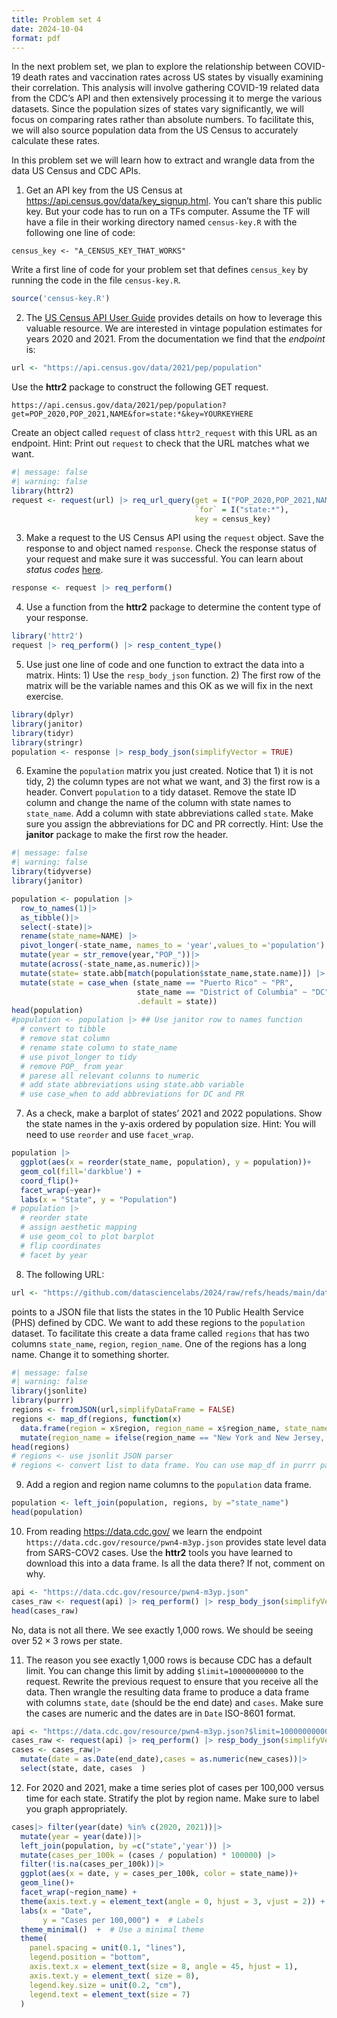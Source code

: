 ```yaml
---
title: Problem set 4
date: 2024-10-04
format: pdf
---
```


In the next problem set, we plan to explore the relationship between COVID-19 death rates and vaccination rates across US states by visually examining their correlation. This analysis will involve gathering COVID-19 related data from the CDC's API and then extensively processing it to merge the various datasets. Since the population sizes of states vary significantly, we will focus on comparing rates rather than absolute numbers. To facilitate this, we will also source population data from the US Census to accurately calculate these rates. 

In this problem set we will learn how to extract and wrangle data from the data US Census and CDC APIs.

1. Get an API key from the US Census at <https://api.census.gov/data/key_signup.html>. You can't share this public key. But your code has to run on a TFs computer. Assume the TF will have a file in their working directory named `census-key.R` with the following one line of code:

```
census_key <- "A_CENSUS_KEY_THAT_WORKS"
```

Write a first line of code for your problem set that defines `census_key` by running the code in the file `census-key.R`.

```r
source('census-key.R')
```

2. The [US Census API User Guide](https://www.census.gov/content/dam/Census/data/developers/api-user-guide/api-user-guide.pdf)
provides details on how to leverage this valuable resource. We are interested in vintage population estimates for years 2020 and 2021. From the documentation we find that the _endpoint_ is:



```r
url <- "https://api.census.gov/data/2021/pep/population"
```

Use the **httr2** package to construct the following GET request.

```
https://api.census.gov/data/2021/pep/population?get=POP_2020,POP_2021,NAME&for=state:*&key=YOURKEYHERE
```

Create an object called `request` of class `httr2_request` with this URL as an endpoint.
Hint: Print out `request` to check that the URL matches what we want.


```r
#| message: false
#| warning: false
library(httr2)
request <- request(url) |> req_url_query(get = I("POP_2020,POP_2021,NAME"),
                                         `for` = I("state:*"),
                                         key = census_key)
```

3. Make a request to the US Census API using the `request` object. Save the response to and object named `response`. Check the response status of your request and make sure it was successful. You can learn about _status codes_ [here](https://en.wikipedia.org/wiki/List_of_HTTP_status_codes).


```r
response <- request |> req_perform()
```

4. Use a function from the **httr2** package to determine the content type of your response.

```r
library('httr2')
request |> req_perform() |> resp_content_type()
```

5. Use just one line of code and one function to extract the data into a matrix. 
Hints: 1) Use the `resp_body_json` function. 2) The first row of the matrix will be the variable names and this OK as we will fix in the next exercise.

```r
library(dplyr)
library(janitor)
library(tidyr)
library(stringr) 
population <- response |> resp_body_json(simplifyVector = TRUE)
```



6. Examine the `population` matrix you just created. Notice that 1) it is not tidy, 2) the column types are not what we want, and 3) the first row is a header. Convert `population` to a tidy dataset. Remove the state ID column and change the name of the column with state names to `state_name`. Add a column with state abbreviations called `state`. Make sure you assign the abbreviations for DC and PR correctly. Hint: Use the **janitor** package to make the first row the header. 

```r
#| message: false
#| warning: false
library(tidyverse)
library(janitor)

population <- population |> 
  row_to_names(1)|>
  as_tibble()|>
  select(-state)|>
  rename(state_name=NAME) |>
  pivot_longer(-state_name, names_to = 'year',values_to ='population')|>
  mutate(year = str_remove(year,"POP_"))|>
  mutate(across(-state_name,as.numeric))|>
  mutate(state= state.abb[match(population$state_name,state.name)]) |>
  mutate(state = case_when (state_name == "Puerto Rico" ~ "PR",
                            state_name == "District of Columbia" ~ "DC",
                            .default = state))
head(population)
#population <- population |> ## Use janitor row to names function
  # convert to tibble
  # remove stat column
  # rename state column to state_name
  # use pivot_longer to tidy
  # remove POP_ from year
  # parese all relevant colunns to numeric
  # add state abbreviations using state.abb variable
  # use case_when to add abbreviations for DC and PR
```


7. As a check, make a barplot of states' 2021 and 2022 populations. Show the state names in the y-axis ordered by population size.  Hint: You will need to use `reorder` and use `facet_wrap`.

```r
population |>
  ggplot(aes(x = reorder(state_name, population), y = population))+
  geom_col(fill='darkblue') + 
  coord_flip()+
  facet_wrap(~year)+  
  labs(x = "State", y = "Population")
# population |> 
  # reorder state
  # assign aesthetic mapping
  # use geom_col to plot barplot
  # flip coordinates
  # facet by year
```


8. The following URL:

```r
url <- "https://github.com/datasciencelabs/2024/raw/refs/heads/main/data/regions.json"
```

points to a JSON file that lists the states in the 10 Public Health Service (PHS) defined by CDC. We want to add these regions to the `population` dataset. To facilitate this create a data frame called `regions` that has two columns `state_name`, `region`, `region_name`. One of the regions has a long name. Change it to something shorter.

```r
#| message: false
#| warning: false
library(jsonlite)
library(purrr)
regions <- fromJSON(url,simplifyDataFrame = FALSE)
regions <- map_df(regions, function(x)
  data.frame(region = x$region, region_name = x$region_name, state_name = x$states)) |>
  mutate(region_name = ifelse(region_name == "New York and New Jersey, Puerto Rico, Virgin Islands", "NY & NJ, PR, VI", region_name))
head(regions)
# regions <- use jsonlit JSON parser 
# regions <- convert list to data frame. You can use map_df in purrr package 
```

9. Add a region and region name columns to the `population` data frame.

```r
population <- left_join(population, regions, by ="state_name")
head(population)
```


10. From reading <https://data.cdc.gov/> we learn the endpoint `https://data.cdc.gov/resource/pwn4-m3yp.json` provides state level data from SARS-COV2 cases. Use the **httr2** tools you have learned to download this into a data frame. Is all the data there? If not, comment on why.


```r
api <- "https://data.cdc.gov/resource/pwn4-m3yp.json"
cases_raw <- request(api) |> req_perform() |> resp_body_json(simplifyVector = TRUE)
head(cases_raw)
```
No, data is not all there. We see exactly 1,000 rows. We should be seeing over $52 \times 3$ rows per state.

11. The reason you see exactly 1,000 rows is because CDC has a default limit. You can change this limit by adding `$limit=10000000000` to the request. Rewrite the previous request to ensure that you receive all the data. Then wrangle the resulting data frame to produce a data frame with columns `state`, `date` (should be the end date) and `cases`. Make sure the cases are numeric and the dates are in `Date` ISO-8601 format.

```r
api <- "https://data.cdc.gov/resource/pwn4-m3yp.json?$limit=10000000000"
cases_raw <- request(api) |> req_perform() |> resp_body_json(simplifyVector = TRUE) 
cases <- cases_raw|>
  mutate(date = as.Date(end_date),cases = as.numeric(new_cases))|> 
  select(state, date, cases  )
```


12. For 2020 and 2021, make a time series plot of cases per 100,000 versus time for each state. Stratify the plot by region name. Make sure to label you graph appropriately. 

```r
cases|> filter(year(date) %in% c(2020, 2021))|>
  mutate(year = year(date))|>
  left_join(population, by =c("state",'year')) |>
  mutate(cases_per_100k = (cases / population) * 100000) |>
  filter(!is.na(cases_per_100k))|>
  ggplot(aes(x = date, y = cases_per_100k, color = state_name))+
  geom_line()+
  facet_wrap(~region_name) + 
  theme(axis.text.y = element_text(angle = 0, hjust = 3, vjust = 2)) + 
  labs(x = "Date", 
       y = "Cases per 100,000") +  # Labels
  theme_minimal()  +  # Use a minimal theme
  theme(
    panel.spacing = unit(0.1, "lines"),  
    legend.position = "bottom",  
    axis.text.x = element_text(size = 8, angle = 45, hjust = 1), 
    axis.text.y = element_text( size = 8),
    legend.key.size = unit(0.2, "cm"),  
    legend.text = element_text(size = 7)
  )

```




